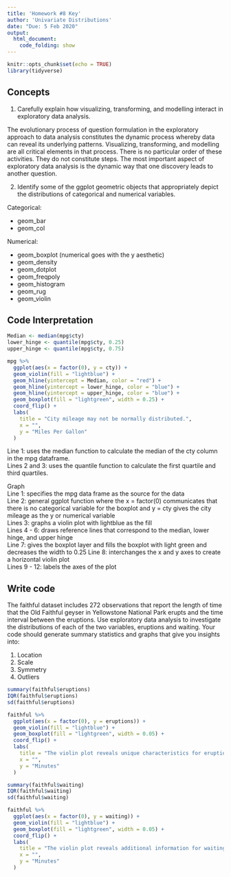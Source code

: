 ```yaml
---
title: 'Homework #8 Key'
author: 'Univariate Distributions'
date: "Due: 5 Feb 2020"
output: 
  html_document:
    code_folding: show
---
```


```r
knitr::opts_chunk$set(echo = TRUE)
library(tidyverse)
```

## Concepts  

1.  Carefully explain how visualizing, transforming, and modelling interact in exploratory data analysis.  

The evolutionary process of question formulation in the exploratory approach to data analysis constitutes the dynamic process whereby data can reveal its underlying patterns. Visualizing, transforming, and modelling are all critical elements in that process. There is no particular order of these activities.  They do not constitute steps. The most important aspect of exploratory data analysis is the dynamic way that one discovery leads to another question. 

2.  Identify some of the ggplot geometric objects that appropriately depict the distributions of categorical and numerical variables.   

Categorical:  

*  geom_bar
*  geom_col  

Numerical:  

*  geom_boxplot (numerical goes with the y aesthetic)
*  geom_density
*  geom_dotplot
*  geom_freqpoly
*  geom_histogram
*  geom_rug
*  geom_violin
    
## Code Interpretation 

```r
Median <- median(mpg$cty)
lower_hinge <- quantile(mpg$cty, 0.25)
upper_hinge <- quantile(mpg$cty, 0.75)

mpg %>% 
  ggplot(aes(x = factor(0), y = cty)) +
  geom_violin(fill = "lightblue") +
  geom_hline(yintercept = Median, color = "red") +
  geom_hline(yintercept = lower_hinge, color = "blue") +
  geom_hline(yintercept = upper_hinge, color = "blue") +
  geom_boxplot(fill = "lightgreen", width = 0.25) +
  coord_flip() +
  labs(
    title = "City mileage may not be normally distributed.",
    x = "",
    y = "Miles Per Gallon"
  )
```

Line 1: uses the median function to calculate the median of the cty column in the mpg dataframe.  
Lines 2 and 3: uses the quantile function to calculate the first quartile and third quartiles.  

Graph  
Line 1: specifies the mpg data frame as the source for the data    
Line 2: general ggplot function where the x = factor(0) communicates that there is no categorical variable for the boxplot and y = cty gives the city mileage as the y or numerical variable    
Lines 3: graphs a violin plot with lightblue as the fill  
Lines 4 - 6: draws reference lines that correspond to the median, lower hinge, and upper hinge  
Line 7: gives the boxplot layer and fills the boxplot with light green and decreases the width to 0.25
Line 8: interchanges the x and y axes to create a horizontal violin plot  
Lines 9 - 12: labels the axes of the plot  

## Write code  

The faithful dataset includes 272 observations that report the length of time that the Old Faithful geyser in Yellowstone National Park erupts and the time interval between the eruptions. Use exploratory data analysis to investigate the distributions of each of the two variables, eruptions and waiting. Your code should generate summary statistics and graphs that give you insights into:  

1.  Location
1.  Scale
1.  Symmetry 
1.  Outliers

```r
summary(faithful$eruptions)
IQR(faithful$eruptions)
sd(faithful$eruptions)

faithful %>% 
  ggplot(aes(x = factor(0), y = eruptions)) +
  geom_violin(fill = "lightblue") +
  geom_boxplot(fill = "lightgreen", width = 0.05) +
  coord_flip() +
  labs(
    title = "The violin plot reveals unique characteristics for eruption time.",
    x = "",
    y = "Minutes"
  )
```

```r
summary(faithful$waiting)
IQR(faithful$waiting)
sd(faithful$waiting)

faithful %>% 
  ggplot(aes(x = factor(0), y = waiting)) +
  geom_violin(fill = "lightblue") +
  geom_boxplot(fill = "lightgreen", width = 0.05) +
  coord_flip() +
  labs(
    title = "The violin plot reveals additional information for waiting time.",
    x = "",
    y = "Minutes"
  )
```



